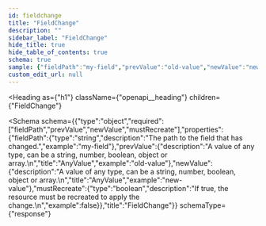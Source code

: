 ```yaml
---
id: fieldchange
title: "FieldChange"
description: ""
sidebar_label: "FieldChange"
hide_title: true
hide_table_of_contents: true
schema: true
sample: {"fieldPath":"my-field","prevValue":"old-value","newValue":"new-value","mustRecreate":false}
custom_edit_url: null
---
```



<Heading
  as={"h1"}
  className={"openapi__heading"}
  children={"FieldChange"}
>
</Heading>





<Schema
  schema={{"type":"object","required":["fieldPath","prevValue","newValue","mustRecreate"],"properties":{"fieldPath":{"type":"string","description":"The path to the field that has changed.","example":"my-field"},"prevValue":{"description":"A value of any type, can be a string, number, boolean, object or array.\n","title":"AnyValue","example":"old-value"},"newValue":{"description":"A value of any type, can be a string, number, boolean, object or array.\n","title":"AnyValue","example":"new-value"},"mustRecreate":{"type":"boolean","description":"If true, the resource must be recreated to apply the change.\n","example":false}},"title":"FieldChange"}}
  schemaType={"response"}
>
  
</Schema>
            